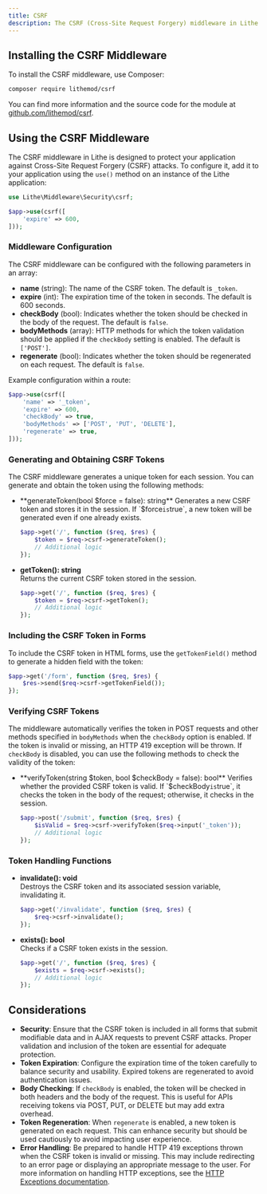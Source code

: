 ```yaml
---
title: CSRF  
description: The CSRF (Cross-Site Request Forgery) middleware in Lithe protects your application against attacks that attempt to perform actions on behalf of the user without their authorization.  
---
```


## Installing the CSRF Middleware

To install the CSRF middleware, use Composer:

```bash
composer require lithemod/csrf
```

You can find more information and the source code for the module at [github.com/lithemod/csrf](https://github.com/lithemod/csrf).

## Using the CSRF Middleware

The CSRF middleware in Lithe is designed to protect your application against Cross-Site Request Forgery (CSRF) attacks. To configure it, add it to your application using the `use()` method on an instance of the Lithe application:

```php
use Lithe\Middleware\Security\csrf;

$app->use(csrf([
    'expire' => 600,
]));
```

### Middleware Configuration

The CSRF middleware can be configured with the following parameters in an array:

- **name** (string): The name of the CSRF token. The default is `_token`.
- **expire** (int): The expiration time of the token in seconds. The default is 600 seconds.
- **checkBody** (bool): Indicates whether the token should be checked in the body of the request. The default is `false`.
- **bodyMethods** (array): HTTP methods for which the token validation should be applied if the `checkBody` setting is enabled. The default is `['POST']`.
- **regenerate** (bool): Indicates whether the token should be regenerated on each request. The default is `false`.

Example configuration within a route:

```php
$app->use(csrf([
    'name' => '_token',
    'expire' => 600,
    'checkBody' => true,
    'bodyMethods' => ['POST', 'PUT', 'DELETE'],
    'regenerate' => true,
]));
```

### Generating and Obtaining CSRF Tokens

The CSRF middleware generates a unique token for each session. You can generate and obtain the token using the following methods:

- **generateToken(bool $force = false): string**  
  Generates a new CSRF token and stores it in the session. If `$force` is `true`, a new token will be generated even if one already exists.

  ```php
  $app->get('/', function ($req, $res) {
      $token = $req->csrf->generateToken();
      // Additional logic
  });
  ```

- **getToken(): string**  
  Returns the current CSRF token stored in the session.

  ```php
  $app->get('/', function ($req, $res) {
      $token = $req->csrf->getToken();
      // Additional logic
  });
  ```

### Including the CSRF Token in Forms

To include the CSRF token in HTML forms, use the `getTokenField()` method to generate a hidden field with the token:

```php
$app->get('/form', function ($req, $res) {
    $res->send($req->csrf->getTokenField());
});
```

### Verifying CSRF Tokens

The middleware automatically verifies the token in POST requests and other methods specified in `bodyMethods` when the `checkBody` option is enabled. If the token is invalid or missing, an HTTP 419 exception will be thrown. If `checkBody` is disabled, you can use the following methods to check the validity of the token:

- **verifyToken(string $token, bool $checkBody = false): bool**  
  Verifies whether the provided CSRF token is valid. If `$checkBody` is `true`, it checks the token in the body of the request; otherwise, it checks in the session.

  ```php
  $app->post('/submit', function ($req, $res) {
      $isValid = $req->csrf->verifyToken($req->input('_token'));
      // Additional logic
  });
  ```

### Token Handling Functions

- **invalidate(): void**  
  Destroys the CSRF token and its associated session variable, invalidating it.

  ```php
  $app->get('/invalidate', function ($req, $res) {
      $req->csrf->invalidate();
  });
  ```

- **exists(): bool**  
  Checks if a CSRF token exists in the session.

  ```php
  $app->get('/', function ($req, $res) {
      $exists = $req->csrf->exists();
      // Additional logic
  });
  ```

## Considerations

- **Security**: Ensure that the CSRF token is included in all forms that submit modifiable data and in AJAX requests to prevent CSRF attacks. Proper validation and inclusion of the token are essential for adequate protection.
- **Token Expiration**: Configure the expiration time of the token carefully to balance security and usability. Expired tokens are regenerated to avoid authentication issues.
- **Body Checking**: If `checkBody` is enabled, the token will be checked in both headers and the body of the request. This is useful for APIs receiving tokens via POST, PUT, or DELETE but may add extra overhead.
- **Token Regeneration**: When `regenerate` is enabled, a new token is generated on each request. This can enhance security but should be used cautiously to avoid impacting user experience.
- **Error Handling**: Be prepared to handle HTTP 419 exceptions thrown when the CSRF token is invalid or missing. This may include redirecting to an error page or displaying an appropriate message to the user. For more information on handling HTTP exceptions, see the [HTTP Exceptions documentation](/docs/digging-deep/http-exceptions).